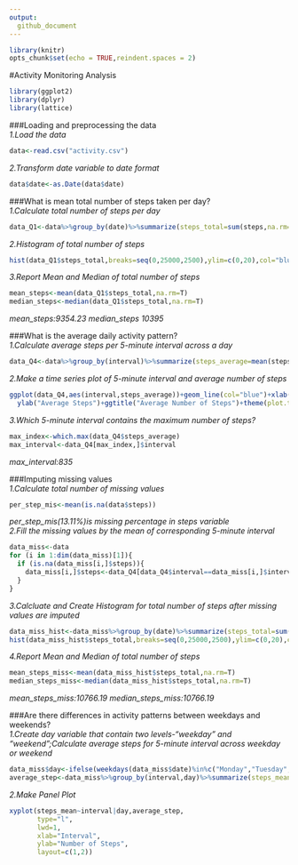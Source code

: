 ```yaml
---
output: 
  github_document
---
```

```r
library(knitr)
opts_chunk$set(echo = TRUE,reindent.spaces = 2)
```  

#Activity Monitoring Analysis  
```r
library(ggplot2)
library(dplyr)
library(lattice)
```  

###Loading and preprocessing the data  
*1.Load the data*    
```r
data<-read.csv("activity.csv")
```  
*2.Transform date variable to date format*    
```r
data$date<-as.Date(data$date)
```  
###What is mean total number of steps taken per day?  
*1.Calculate total number of steps per day*    
```r
data_Q1<-data%>%group_by(date)%>%summarize(steps_total=sum(steps,na.rm=T))%>%select(date,steps_total)
```   
*2.Histogram of total number of steps*    
```r
hist(data_Q1$steps_total,breaks=seq(0,25000,2500),ylim=c(0,20),col="blue",xlab="Total num of Steps",main="Histogram of Total num of steps per Day")
```  



*3.Report Mean and Median of total number of steps*    
```r
mean_steps<-mean(data_Q1$steps_total,na.rm=T)
median_steps<-median(data_Q1$steps_total,na.rm=T)
```    
*mean_steps:9354.23  median_steps 10395*    

###What is the average daily activity pattern?  
*1.Calculate average steps per 5-minute interval across a day*    
```r
data_Q4<-data%>%group_by(interval)%>%summarize(steps_average=mean(steps,na.rm=T))%>%select(interval,steps_average)
```    
*2.Make a time series plot of 5-minute interval and average number of steps*     
```r
ggplot(data_Q4,aes(interval,steps_average))+geom_line(col="blue")+xlab("5-minute Interval")+
  ylab("Average Steps")+ggtitle("Average Number of Steps")+theme(plot.title = element_text(hjust = 0.5))
```  



*3.Which 5-minute interval contains the maximum number of steps?*    
```r
max_index<-which.max(data_Q4$steps_average)
max_interval<-data_Q4[max_index,]$interval
```  
*max_interval:835*    

###Imputing missing values  
*1.Calculate total number of missing values*    
```r
per_step_mis<-mean(is.na(data$steps))
```  
*per_step_mis(13.11%)is missing percentage in steps variable*      
*2.Fill the missing values by the mean of corresponding 5-minute interval *   
```r
data_miss<-data
for (i in 1:dim(data_miss)[1]){
  if (is.na(data_miss[i,]$steps)){
    data_miss[i,]$steps<-data_Q4[data_Q4$interval==data_miss[i,]$interval,]$steps_average
  }
}
```  
*3.Calcluate and Create Histogram for total number of steps after missing values are imputed*    
```r
data_miss_hist<-data_miss%>%group_by(date)%>%summarize(steps_total=sum(steps))%>%select(date,steps_total)
hist(data_miss_hist$steps_total,breaks=seq(0,25000,2500),ylim=c(0,20),col="blue",xlab="Total num of Steps",main="Histogram of Total num of steps per Day")
```  



*4.Report Mean and Median of total number of steps*     
```r
mean_steps_miss<-mean(data_miss_hist$steps_total,na.rm=T)
median_steps_miss<-median(data_miss_hist$steps_total,na.rm=T)
```
*mean_steps_miss:10766.19  median_steps_miss:10766.19*  

###Are there differences in activity patterns between weekdays and weekends?    
*1.Create day variable that contain two levels-"weekday" and "weekend";Calculate average steps for 5-minute interval across weekday or weekend*    
```r
data_miss$day<-ifelse(weekdays(data_miss$date)%in%c("Monday","Tuesday","Thursday","Wednesday","Friday"),"Weekday","Weekend")
average_step<-data_miss%>%group_by(interval,day)%>%summarize(steps_mean=mean(steps))%>%select(day,steps_mean,interval)
```  
*2.Make Panel Plot*    
```r
xyplot(steps_mean~interval|day,average_step,
       type="l",
       lwd=1,
       xlab="Interval",
       ylab="Number of Steps",
       layout=c(1,2))
```
